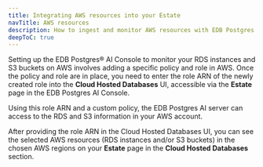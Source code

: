```yaml
---
title: Integrating AWS resources into your Estate
navTitle: AWS resources
description: How to ingest and monitor AWS resources with EDB Postgres AI.
deepToC: true
---
```


Setting up the EDB Postgres® AI Console to monitor your RDS instances and S3 buckets on AWS involves adding a specific policy and role in AWS. Once the policy and role are in place, you need to enter the role ARN of the newly created role into the **Cloud Hosted Databases** UI, accessible via the **Estate** page in the EDB Postgres AI Console. 

Using this role ARN and a custom policy, the EDB Postgres AI server can access to the RDS and S3 information in your AWS account. 

After providing the role ARN in the Cloud Hosted Databases UI, you can see the selected AWS resources (RDS instances and/or S3 buckets) in the chosen AWS regions on your **Estate** page in the **Cloud Hosted Databases** section.

